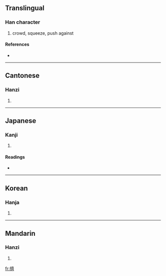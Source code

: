 {{see|挤}}
==Translingual==

===Han character===
{{Han char|rn=64|rad=手|as=14|sn=17|four=5002<sub>3</sub>|canj=手卜X (QYX)}}

# crowd, squeeze, push against

====References====
* {{Han ref|kx=0459.230|dkj=12848|dj=0808.160|hdz=31976.010|uh=64E0|ud=25824|bh=C0BD|bd=49341}}

----

==Cantonese==

===Hanzi===
{{yue-hanzi|jyut=|y=jai1}}

# {{defn|Cantonese}}

----

==Japanese==

===Kanji===
{{ja-kanji|grade=|rs=手14}}

# {{defn|Japanese}}

====Readings====
* {{ja-readings|on=[[せい]] (sei), [[さい]] (sai)|kun=[[おす]] (osu)}}

----

==Korean==

===Hanja===
{{ko-hanja|hangeul=제|eumhun=|rv=je|mr=che|y=cey}}

# {{defn|Korean}}

----

==Mandarin==

===Hanzi===
{{cmn-hanzi|sim=挤|pin=[[jǐ]] ([[ji3]])|wg=chi<sup>3</sup>}}

# {{defn|Mandarin}}

[[fr:擠]]